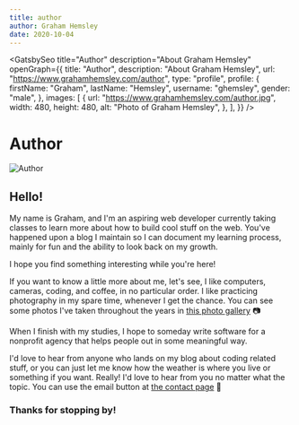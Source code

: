 ```yaml
---
title: author
author: Graham Hemsley
date: 2020-10-04
---
```



<GatsbySeo
  title="Author"
  description="About Graham Hemsley"
  openGraph={{
    title: "Author",
    description: "About Graham Hemsley",
    url: "https://www.grahamhemsley.com/author",
    type: "profile",
    profile: {
      firstName: "Graham",
      lastName: "Hemsley",
      username: "ghemsley",
      gender: "male",
    },
    images: [
      {
        url: "https://www.grahamhemsley.com/author.jpg",
        width: 480,
        height: 480,
        alt: "Photo of Graham Hemsley",
      },
    ],
  }}
/>

<h1 className="page-header">Author</h1>
<div className='blog-post'>
<div className='blog-post-content' data="author">

![Author](../assets/images/pages/author/author.jpg)

## Hello!

My name is Graham, and I'm an aspiring web developer currently taking classes to learn more about how to build cool stuff on the web.
You've happened upon a blog I maintain so I can document my learning process, mainly for fun and the ability to look back on my growth.

I hope you find something interesting while you're here!

If you want to know a little more about me, let's see, I like computers, cameras, coding, and coffee, in no particular order.
I like practicing photography in my spare time, whenever I get the chance. You can see some photos I've taken throughout the years in [this photo gallery](/photos) 📷

When I finish with my studies, I hope to someday write software for a nonprofit agency that helps people out in some meaningful way.

I'd love to hear from anyone who lands on my blog about coding related stuff, or you can just let me know how the weather is where you live or something if you want.
Really! I'd love to hear from you no matter what the topic. You can use the email button at [the contact page](/contact) 📩

### Thanks for stopping by!

</div>
</div>
